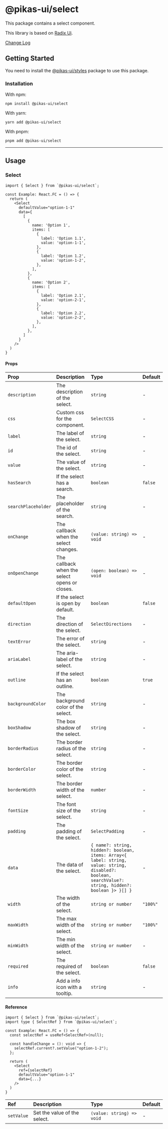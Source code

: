 

<NextSeo title="Select" />

# @pikas-ui/select

This package contains a select component.

This library is based on [Radix Ui](https://www.radix-ui.com/).

<a href="https://github.com/Achaak/pikas/blob/main/packages/ui/select/CHANGELOG.md">
  Change Log
</a>

## Getting Started

You need to install the <a href={stylesLink}>@pikas-ui/styles</a> package to use this package.

### Installation

With npm:

```
npm install @pikas-ui/select
```

With yarn:

```
yarn add @pikas-ui/select
```

With pnpm:

```
pnpm add @pikas-ui/select
```

---

## Usage

### Select

<SelectExample />

```tsx
import { Select } from `@pikas-ui/select`;

const Example: React.FC = () => {
  return (
    <Select
      defaultValue="option-1-1"
      data={
        [
          {
            name: 'Option 1',
            items: [
              {
                label: 'Option 1.1',
                value: 'option-1-1',
              },
              {
                label: 'Option 1.2',
                value: 'option-1-2',
              },
            ],
          },
          {
            name: 'Option 2',
            items: [
              {
                label: 'Option 2.1',
                value: 'option-2-1',
              },
              {
                label: 'Option 2.2',
                value: 'option-2-2',
              },
            ],
          },
        ]
      }
    />
  )
}
```

#### Props

| Prop                | Description                                   | Type                                                                                                                                                  | Default  |
| :------------------ | :-------------------------------------------- | :---------------------------------------------------------------------------------------------------------------------------------------------------- | :------- |
| `description`       | The description of the select.                | `string`                                                                                                                                              | -        |
| `css`               | Custom css for the component.                 | `SelectCSS`                                                                                                                                           | -        |
| `label`             | The label of the select.                      | `string`                                                                                                                                              | -        |
| `id`                | The id of the select.                         | `string`                                                                                                                                              | -        |
| `value`             | The value of the select.                      | `string`                                                                                                                                              | -        |
| `hasSearch`         | If the select has a search.                   | `boolean`                                                                                                                                             | `false`  |
| `searchPlaceholder` | The placeholder of the search.                | `string`                                                                                                                                              | -        |
| `onChange`          | The callback when the select changes.         | `(value: string) => void`                                                                                                                             | -        |
| `onOpenChange`      | The callback when the select opens or closes. | `(open: boolean) => void`                                                                                                                             | -        |
| `defaultOpen`       | If the select is open by default.             | `boolean`                                                                                                                                             | `false`  |
| `direction`         | The direction of the select.                  | `SelectDirections`                                                                                                                                    | -        |
| `textError`         | The error of the select.                      | `string`                                                                                                                                              | -        |
| `ariaLabel`         | The aria-label of the select.                 | `string`                                                                                                                                              | -        |
| `outline`           | If the select has an outline.                 | `boolean`                                                                                                                                             | `true`   |
| `backgroundColor`   | The background color of the select.           | `string`                                                                                                                                              | -        |
| `boxShadow`         | The box shadow of the select.                 | `string`                                                                                                                                              | -        |
| `borderRadius`      | The border radius of the select.              | `string`                                                                                                                                              | -        |
| `borderColor`       | The border color of the select.               | `string`                                                                                                                                              | -        |
| `borderWidth`       | The border width of the select.               | `number`                                                                                                                                              | -        |
| `fontSize`          | The font size of the select.                  | `string`                                                                                                                                              | -        |
| `padding`           | The padding of the select.                    | `SelectPadding`                                                                                                                                       | -        |
| `data`              | The data of the select.                       | `{ name?: string, hidden?: boolean, items: Array<{ label: string, value: string, disabled?: boolean, searchValue?: string, hidden?: boolean }> }[] }` | -        |
| `width`             | The width of the select.                      | `string or number`                                                                                                                                    | `"100%"` |
| `maxWidth`          | The max width of the select.                  | `string or number`                                                                                                                                    | `"100%"` |
| `minWidth`          | The min width of the select.                  | `string or number`                                                                                                                                    | -        |
| `required`          | The required of the select.                   | `boolean`                                                                                                                                             | `false`  |
| `info`              | Add a info icon with a tooltip.               | `string`                                                                                                                                              | -        |

#### Reference

```tsx
import { Select } from `@pikas-ui/select`;
import type { SelectRef } from `@pikas-ui/select`;

const Example: React.FC = () => {
  const selectRef = useRef<SelectRef>(null);

  const handleChange = (): void => {
    selectRef.current?.setValue("option-1-2");
  };

  return (
    <Select
      ref={selectRef}
      defaultValue="option-1-1"
      data={...}
    />
  )
}
```

| Ref        | Description                  | Type                      | Default |
| :--------- | :--------------------------- | :------------------------ | :------ |
| `setValue` | Set the value of the select. | `(value: string) => void` | -       |
